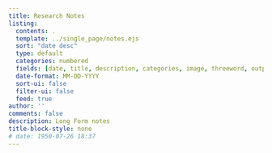 ```yaml
---
title: Research Notes
listing:
  contents: .
  template: ../single_page/notes.ejs
  sort: "date desc"
  type: default
  categories: numbered
  fields: [date, title, description, categories, image, threeword, outputHref, tweetthread, relatednote, relatedpaper, publicity, demo, repo]
  date-format: MM-DD-YYYY
  sort-ui: false
  filter-ui: false
  feed: true
author: ''
comments: false
description: Long Form notes
title-block-style: none
# date: 1950-07-26 18:37
---
```

```{=html}
<script>
for (const div of document.querySelectorAll('.category')) {
  div.classList.add('list-group-item', 'd-flex', 'justify-content-between', 'align-items-center');
}
for (const div of document.querySelectorAll('.quarto-listing-category.category-default')) {
  div.classList.add('list-group');
}

let counts = document.querySelectorAll('.quarto-category-count');
for (let i = 0; i < counts.length; i++) {
  let countText = counts[i].textContent;
  countText = countText.replace(/\(|\)/g, '');
  counts[i].textContent = countText;
  counts[i].classList.add('badge', 'bg-primary', 'rounded-pill');
}
</script>
```
<br/>
